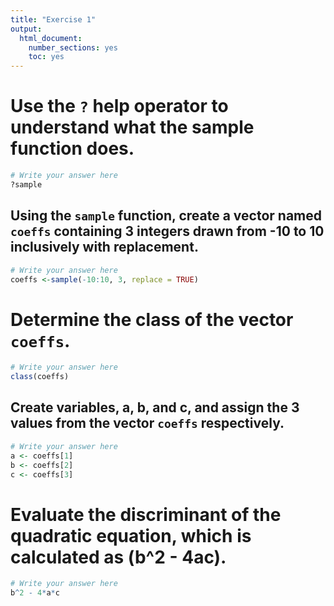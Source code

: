 ```yaml
---
title: "Exercise 1"
output:
  html_document:
    number_sections: yes
    toc: yes
---
```


# Use the `?` help operator to understand what the sample function does.

```r
# Write your answer here
?sample
```

## Using the `sample` function, create a vector named `coeffs` containing 3 integers drawn from -10 to 10 inclusively with replacement.

```r
# Write your answer here
coeffs <-sample(-10:10, 3, replace = TRUE)
```

# Determine the class of the vector `coeffs`.

```r
# Write your answer here
class(coeffs)
```

## Create variables, a, b, and c, and assign the 3 values from the vector `coeffs` respectively.

```r
# Write your answer here
a <- coeffs[1]
b <- coeffs[2]
c <- coeffs[3]
```

# Evaluate the discriminant of the quadratic equation, which is calculated as (b^2 - 4ac).
```r
# Write your answer here
b^2 - 4*a*c
```
